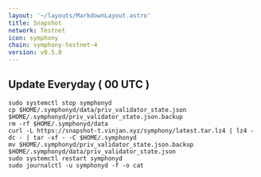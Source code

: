 ```yaml
---
layout: '~/layouts/MarkdownLayout.astro'
title: Snapshot
network: Testnet
icon: symphony
chain: symphony-testnet-4
version: v0.5.0
---
```

Update Everyday ( 00 UTC )
---
```
sudo systemctl stop symphonyd
cp $HOME/.symphonyd/data/priv_validator_state.json $HOME/.symphonyd/priv_validator_state.json.backup
rm -rf $HOME/.symphonyd/data
curl -L https://snapshot-t.vinjan.xyz/symphony/latest.tar.lz4 | lz4 -dc - | tar -xf - -C $HOME/.symphonyd
mv $HOME/.symphonyd/priv_validator_state.json.backup $HOME/.symphonyd/data/priv_validator_state.json
sudo systemctl restart symphonyd
sudo journalctl -u symphonyd -f -o cat
```
